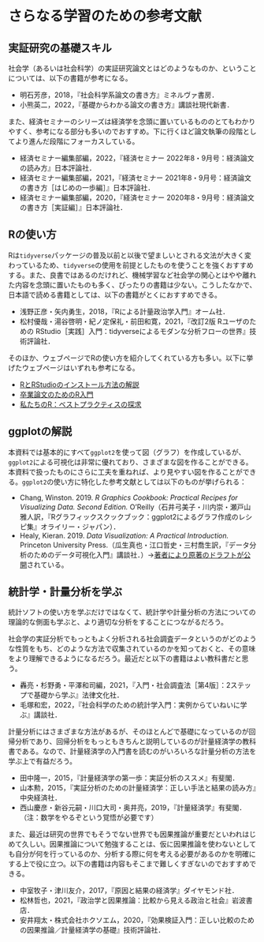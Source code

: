 # さらなる学習のための参考文献 {#reference}

## 実証研究の基礎スキル

社会学（あるいは社会科学）の実証研究論文とはどのようなものか、ということについては、以下の書籍が参考になる。

-   明石芳彦，2018，『社会科学系論文の書き方』ミネルヴァ書房．
-   小熊英二，2022，『基礎からわかる論文の書き方』講談社現代新書．

また、経済セミナーのシリーズは経済学を念頭に置いているもののとてもわかりやすく、参考になる部分も多いのでおすすめ。下に行くほど論文執筆の段階としてより進んだ段階にフォーカスしている。

-   経済セミナー編集部編，2022，『経済セミナー 2022年8・9月号：経済論文の読み方』日本評論社．
-   経済セミナー編集部編，2021，『経済セミナー 2021年8・9月号：経済論文の書き方［はじめの一歩編］』日本評論社．
-   経済セミナー編集部編，2020，『経済セミナー 2020年8・9月号：経済論文の書き方［実証編］』日本評論社．

## Rの使い方

Rは`tidyverse`パッケージの普及以前と以後で望ましいとされる文法が大きく変わっているため、`tidyverse`の使用を前提としたものを使うことを強くおすすめする。また、良書ではあるのだけれど、機械学習など社会学の関心とはやや離れた内容を念頭に置いたものも多く、ぴったりの書籍は少ない。こうしたなかで、日本語で読める書籍としては、以下の書籍がとくにおすすめできる。

-   浅野正彦・矢内勇生，2018，『Rによる計量政治学入門』オーム社．
-   松村優哉・湯谷啓明・紀ノ定保礼・前田和寛，2021，『改訂2版 Rユーザのための RStudio［実践］入門：tidyverseによるモダンな分析フローの世界』技術評論社．

そのほか、ウェブページでRの使い方を紹介してくれている方も多い。以下に挙げたウェブページはいずれも参考になる。

-   [RとRStudioのインストール方法の解説](https://yukiyanai.github.io/jp/resources/)
-   [卒業論文のためのR入門](https://tomoecon.github.io/R_for_graduate_thesis/)
-   [私たちのR：ベストプラクティスの探求](https://www.jaysong.net/RBook/)

## ggplotの解説

本資料では基本的にすべて`ggplot2`を使って図（グラフ）を作成しているが、`ggplot2`による可視化は非常に優れており、さまざまな図を作ることができる。本資料で扱ったものにさらに工夫を重ねれば、より見やすい図を作ることができる。`ggplot2`の使い方に特化した参考文献としては以下のものが挙げられる：

-   Chang, Winston. 2019. *R Graphics Cookbook: Practical Recipes for Visualizing Data. Second Edition.* O'Reilly（石井弓美子・川内崇・瀬戸山雅人訳，『Rグラフィックスクックブック：ggplot2によるグラフ作成のレシピ集』オライリー・ジャパン）．
-   Healy, Kieran. 2019. *Data Visualization: A Practical Introduction.* Princeton University Press.（瓜生真也・江口哲史・三村喬生訳，『データ分析のためのデータ可視化入門』講談社．）→[著者により原著のドラフトが公開](https://socviz.co/)されている。

## 統計学・計量分析を学ぶ

統計ソフトの使い方を学ぶだけではなくて、統計学や計量分析の方法についての理論的な側面も学ぶと、より適切な分析をすることにつながるだろう。

社会学の実証分析でもっともよく分析される社会調査データというのがどのような性質をもち、どのような方法で収集されているのかを知っておくと、その意味をより理解できるようになるだろう。最近だと以下の書籍はよい教科書だと思う。

-   轟亮・杉野勇・平澤和司編，2021，『入門・社会調査法［第4版］：2ステップで基礎から学ぶ』法律文化社．
-   毛塚和宏，2022，『社会科学のための統計学入門：実例からていねいに学ぶ』講談社．

計量分析にはさまざまな方法があるが、そのほとんどで基礎になっているのが回帰分析であり、回帰分析をもっともきちんと説明しているのが計量経済学の教科書である。なので、計量経済学の入門書を読むのがいろいろな計量分析の方法を学ぶ上で有益だろう。

-   田中隆一，2015，『計量経済学の第一歩：実証分析のススメ』有斐閣．
-   山本勲，2015，『実証分析のための計量経済学：正しい手法と結果の読み方』中央経済社．
-   西山慶彦・新谷元嗣・川口大司・奥井亮，2019，『計量経済学』有斐閣．（注：数学をやるぞという覚悟が必要です）

また、最近は研究の世界でもそうでない世界でも因果推論が重要だといわれはじめて久しい。因果推論について勉強することは、仮に因果推論を使わないとしても自分が何を行っているのか、分析する際に何を考える必要があるのかを明確にする上で役に立つ。以下の書籍は内容もそこまで難しくすぎないのでおすすめできる。

-   中室牧子・津川友介，2017，『原因と結果の経済学』ダイヤモンド社．
-   松林哲也，2021，『政治学と因果推論：比較から見える政治と社会』岩波書店．
-   安井翔太・株式会社ホクソエム，2020，『効果検証入門：正しい比較のための因果推論／計量経済学の基礎』技術評論社．
